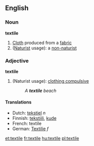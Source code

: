 ==English==

===Noun===
'''textile'''

#[[Cloth]] produced from a [[fabric]]
#([[Naturist]] usage): a [[non-naturist]]

===Adjective===
'''textile'''
#(Naturist usage): [[clothing compulsive]]
#:''A '''textile''' beach''

====Translations====
*Dutch: [[tekstiel]] ''n'' 
*Finnish: [[tekstiili]], [[kude]]
*French: textile
*German: [[Textilie]] ''f''

[[et:textile]]
[[fr:textile]]
[[hu:textile]]
[[pl:textile]]